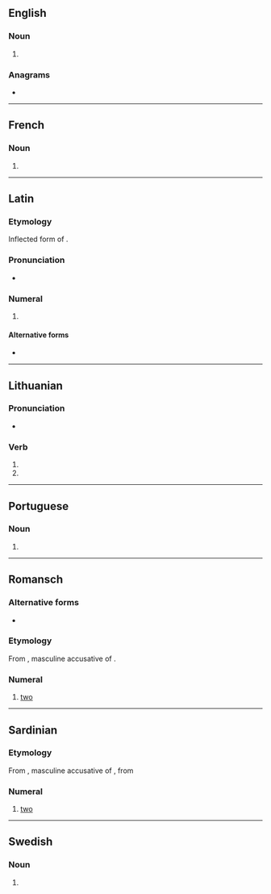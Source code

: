 {{also|Duos|dúos|duo's}}
==English==

===Noun===
{{head|en|noun plural form}}

# {{plural of|duo|lang=en}}

===Anagrams===
* {{anagrams|en|ouds}}

----

==French==

===Noun===
{{head|fr|noun plural form|g=m}}

# {{plural of|duo|lang=fr}}

----

==Latin==

===Etymology===
Inflected form of {{m|la|duo||two}}.

===Pronunciation===
* {{la-IPA|duōs}}

===Numeral===
{{la-num-form|duōs}}

# {{inflection of|duo||acc|m|lang=la}}

====Alternative forms====
* {{l|la|duo}}

----

==Lithuanian==

===Pronunciation===
* {{IPA|[ˈduɔs]|lang=lt}}

===Verb===
{{head|lt|verb form|head=dúos}}

# {{lt-form-verb|3s|fut|duoti}}
# {{lt-form-verb|3p|fut|duoti}}

----

==Portuguese==

===Noun===
{{pt-noun-form|m-p}}

# {{plural of|duo|lang=pt}}

----

==Romansch==

===Alternative forms===
* {{qualifier|Rumantsch Grischun|Sursilvan|Sutsilvan|Surmiran}} {{l|rm|dus}}

===Etymology===
From {{inh|rm|la|duōs}}, masculine accusative of {{m|la|duo}}.

===Numeral===
{{head|rm|number}}

# {{lb|rm|Puter|Vallader|cardinal}} [[two]]

----

==Sardinian==

===Etymology===
From {{inh|sc|la|duōs}}, masculine accusative of {{m|la|duo}}, from {{inh|sc|ine-pro|*dwóh₁}}

===Numeral===
{{head|sc|numeral}}
# {{lb|sc|cardinal|Limba Sarda Comuna}} [[two]]

----

==Swedish==

===Noun===
{{head|sv|noun form}}

# {{sv-noun-form-indef-gen|duo}}
